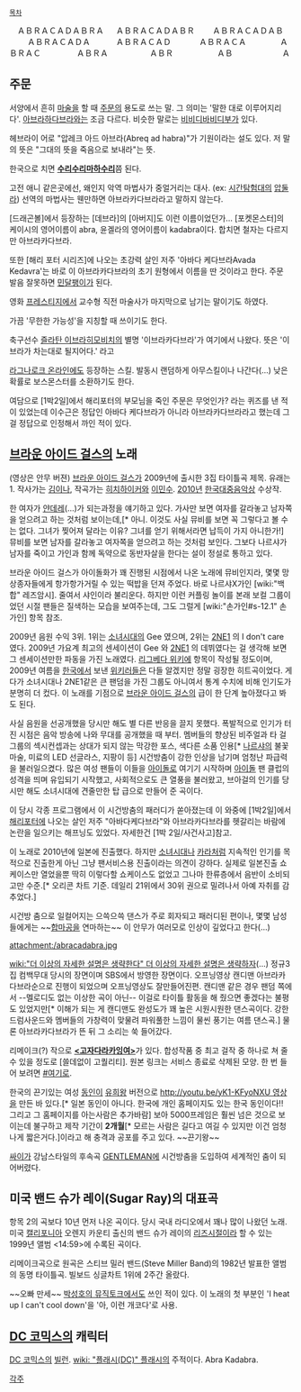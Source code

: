  [[목차]]

　ＡＢＲＡＣＡＤＡＢＲＡ
　 ＡＢＲＡＣＡＤＡＢＲ
　　ＡＢＲＡＣＡＤＡＢ
　　 ＡＢＲＡＣＡＤＡ
　　　ＡＢＲＡＣＡＤ
　　　 ＡＢＲＡＣＡ
　　　　ＡＢＲＡＣ
　　　　 ＡＢＲＡ
　　　　　ＡＢＲ
　　　　　 ＡＢ
　　　　　　Ａ

== 주문 ==
서양에서 흔히 [[마술]]을 할 때 [[주문]]의 용도로 쓰는 말. 
그 의미는 '말한 대로 이루어지리다'. [[아브라하다브라]]와는 조금 다르다. 
비슷한 말로는 [[비비디바비디부]]가 있다.

헤브라이 어로 "압레크 아드 아브라(Abreq ad habra)"가 기원이라는 설도 있다. 저 말의 뜻은 "그대의 뜻을 죽음으로 보내라"는 뜻.

한국으로 치면 '''[[수리수리마하수리]]'''쯤 된다.

고전 애니 같은곳에선, 왜인지 악역 마법사가 중얼거리는 대사. (ex: [[시간탐험대]]의 [[압둘라]])
선역의 마법사는 웬만하면 아브라카다브라라고 말하지 않는다.

[드래곤볼]에서 등장하는 [데브라]의 [아버지]도 이런 이름이었던가…
[포켓몬스터]의 케이시의 영어이름이 abra, 윤겔라의 영어이름이 kadabra이다. 합치면 철자는 다르지만 아브라카다브라.

또한 [해리 포터 시리즈]에 나오는 초강력 살인 저주 '아바다 케다브라Avada Kedavra'는 바로 이 아브라카다브라의 초기 원형에서 이름을 딴 것이라고 한다. 주문 발음 잘못하면 [[민달팽이]]가 된다. 

영화 [[프레스티지]]에서 교수형 직전 마술사가 마지막으로 남기는 말이기도 하였다.

가끔 '무한한 가능성'을 지칭할 때 쓰이기도 한다.

축구선수 [[즐라탄 이브라히모비치]]의 별명 '이브라카다브라'가 여기에서 나왔다.
뜻은 '이브라가 차는대로 될지어다.' 라고

[[라그나로크 온라인]]에도 등장하는 스킬. 발동시 랜덤하게 아무스킬이나 나간다(...) 낮은 확률로 보스몬스터를 소환하기도 한다.

여담으로 [1박2일]에서 해리포터의 부모님을 죽인 주문은 무엇인가? 라는 퀴즈를 낸 적이 있었는데 이수근은 정답인 아바다 케다브라가 아니라 아브라카다브라라고 했는데 그걸 정답으로 인정해서 까인 적이 있다.

== [[브라운 아이드 걸스]]의 노래 ==
{{{#!html
<iframe width="420" height="315" src="http://www.youtube.com/embed/o4wJGWcHzVA" frameborder="0" allowfullscreen></iframe>
}}}
(영상은 안무 버젼)
[[브라운 아이드 걸스]]가 2009년에 출시한 3집 타이틀곡 제목. 유래는 1.
작사가는 [[김이나]], 작곡가는 [[히치하이커]]와 [[이민수]]. [[2010년]] [[한국대중음악상]] 수상작.

한 여자가 [[얀데레]](…)가 되는과정을 얘기하고 있다. 가사만 보면 여자를 갈라놓고 남자쪽을 얻으려고 하는 것처럼 보이는데,[* 아니. 이것도 사실 뮤비를 보면 꼭 그렇다고 볼 수는 없다. 그녀가 찢어져 달라는 이유? 그녀를 얻기 위해서라면 납득이 가지 아니한가!] 뮤비를 보면 남자를 갈라놓고 여자쪽을 얻으려고 하는 것처럼 보인다. 그보다 나르샤가 남자를 죽이고 가인과 함께 독약으로 동반자살을 한다는 설이 정설로 통하고 있다.

브라운 아이드 걸스가 아이돌화가 꽤 진행된 시점에서 나온 노래에 뮤비인지라, 몇몇 망상종자들에게 항가항가거릴 수 있는 떡밥을 던져 주었다. 바로 나르샤X가인 [wiki:"백합" 레즈암시]. 줄여서 샤인이라 불리운다. 하지만 이런 커플링 놀이를 본래 보컬 그룹이었던 시절 팬들은 질색하는 모습을 보여주는데, 그도 그럴게 [wiki:"손가인#s-12.1" 손가인] 항목 참조.

2009년 음원 수익 3위. 1위는 [[소녀시대]]의 Gee 였으며, 2위는 [[2NE1]] 의 I don't care 였다. 2009년 가요계 최고의 센세이션이 Gee 와 [[2NE1]] 의 데뷔였다는 걸 생각해 보면 그 센세이션만한 파동을 가진 노래였다. [[리그베다 위키]]에 항목이 작성될 정도이며, 2009년 여름을 [[한국]]에서 보낸 [[위키러]]들은 다들 알겠지만 정말 굉장한 히트곡이었다. 게다가 소녀시대나 2NE1같은 큰 팬덤을 가진 그룹도 아니여서 통계 수치에 비해 인기도가 분명히 더 컸다. 이 노래를 기점으로 [[브라운 아이드 걸스]]의 급이 한 단계 높아졌다고 봐도 된다.

사실 음원을 선공개했을 당시만 해도 별 다른 반응을 끌지 못했다. 폭발적으로 인기가 터진 시점은 음악 방송에 나와 무대를 공개했을 때 부터. 멤버들의 향상된 비주얼과 타 걸그룹의 섹시컨셉과는 상대가 되지 않는 막강한 포스, 색다른 소품 인용[* [[나르샤]]의 불꽃 마술, 미료의 LED 선글라스, 지팡이 등] 시건방춤이 강한 인상을 남기며 엄청난 파급력을 불러일으켰다. 많은 여성 팬들이 이들을 [[아이돌]]로 여기기 시작하며 [[아이돌]] 팬 클럽의 성격을 띄며 유입되기 시작했고, 사회적으로도 큰 열풍을 불러왔고, 브아걸의 인기를 당시만 해도 소녀시대에 견줄만한 탑 급으로 만들어 준 곡이다.

이 당시 각종 프로그램에서 이 시건방춤의 패러디가 쏟아졌는데 이 와중에 [1박2일]에서 [[해리포터]]에 나오는 살인 저주 "아바다케다브라"와 아브라카다브라를 헷갈리는 바람에 논란을 일으키는 해프닝도 있었다. 자세한건 [1박 2일/사건사고]참고.

이 노래로 2010년에 일본에 진출했다. 하지만 [[소녀시대]]나 [[카라]]처럼 지속적인 인기를 목적으로 진출한게 아닌 그냥 팬서비스용 진출이라는 의견이 강하다. 실제로 일본진출 쇼케이스만 열었을뿐 딱히 이렇다할 쇼케이스도 없었고 그나마 한류층에서 음반이 소비되고만 수준.[* 오리콘 차트 기준. 데일리 21위에서 30위 권으로 밀려나서 아예 자취를 감추었다.]

시건방 춤으로 일컬어지는 으쓱으쓱 댄스가 주로 회자되고 패러디된 편이나, 몇몇 남성들에게는 ~~[[합마공]]을 연마하는~~ 이 안무가 여러모로 인상이 깊었다고 한다(…)

attachment:/abracadabra.jpg

[[wiki:"더 이상의 자세한 설명은 생략한다" 더 이상의 자세한 설명은 생략하자]](…) 정규3집 컴백무대 당시의 장면이며 SBS에서 방영한 장면이다. 오프닝영상 캔디맨 아브라카다브라순으로 진행이 되었으며 오프닝영상도 잘만들어진편. 캔디맨 같은 경우 팬덤 쪽에서 --멜로디도 없는 이상한 곡이 아닌-- 이걸로 타이틀 활동을 해 줬으면 좋겠다는 불평도 있었지만[* 이해가 되는 게 캔디맨도 완성도가 꽤 높은 시원시원한 댄스곡이다. 강한 드럼사운드와 멤버들의 가창력이 맞물려 파워풀한 느낌이 물씬 풍기는 여름 댄스곡.] 물론 아브라카다브라가 뜬 뒤 그 소리는 쑥 들어갔다.

리메이크(?) 작으로 '''[http://gall.dcinside.com/list.php?id=hit&no=9280 <고자다라카잉여>]'''가 있다. 합성작품 중 최고 걸작 중 하나로 쳐 줄 수 있을 정도로 [쓸데없이 고퀄리티]. 원본 링크는 서비스 종료로 삭제된 모양. 한 번 들어 보려면 [http://tvpot.daum.net/v/EBAO1KK8pbA$ #여기로].

한국의 끈기있는 여성 [[동인]]이 [[유희왕]] 버전으로 [[http://youtu.be/yK1-KFyoNXU 영상]]을 만든 바 있다.[* 일본 동인이 아니다. 한국에 개인 홈페이지도 있는 한국 동인이다!! 그리고 그 홈페이지를 아는사람은 추가바람] 보아 5000프레임은 훨씬 넘은 것으로 보이는데 불구하고 제작 기간이 '''2개월'''[* 모르는 사람은 길다고 여길 수 있지만 이건 엄청나게 짧은거다.]이라고 해 충격과 공포를 주고 있다. ~~끈기왕~~

[[싸이]]가 강남스타일의 후속곡 [[GENTLEMAN]]에 시건방춤을 도입하여 세계적인 춤이 되어버렸다.

== 미국 밴드 슈가 레이(Sugar Ray)의 대표곡 ==
항목 2의 곡보다 10년 먼저 나온 곡이다. 당시 국내 라디오에서 꽤나 많이 나왔던 노래.미국 [[캘리포니아]] 오렌지 카운티 출신의 밴드 슈가 레이의 [[리즈시절]]이라 할 수 있는 1999년 앨범 <14:59>에 수록된 곡이다.

리메이크곡으로 원곡은 스티브 밀러 밴드(Steve Miller Band)의 1982년 발표한 앨범의 동명 타이틀곡. 빌보드 싱글차트 1위에 2주간 올랐다.

~~오빠 만세~~ [[박성호의 뮤직토크]]에서도 쓰인 적이 있다. 이 노래의 첫 부분인 'I heat up I can't cool down'을 '아, 이런 개코다'로 사용.

== [[DC 코믹스]]의 캐릭터 ==
[[DC 코믹스]]의 [[빌런]]. [[wiki: "플래시(DC)" 플래시]]의 주적이다. Abra Kadabra.

[[각주]]
